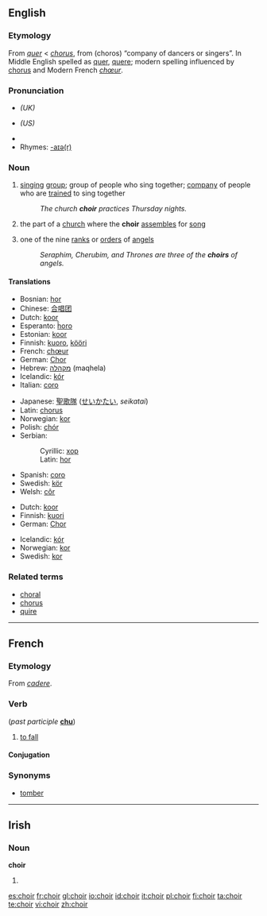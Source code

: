 {{see|chóir}}
{{wikipedia|Choir (disambiguation)}}
==English==

===Etymology===
From {{OF.}} ''[[quer]]'' < {{L.}} ''[[chorus]]'', from {{AGr.}} '''{{polytonic|[[χορός]]}}''' (choros) “company of dancers or singers”. In Middle English spelled as [[quer]], [[quere]]; modern spelling influenced by [[chorus]] and Modern French ''[[chœur]]''.

===Pronunciation===
*{{IPA|/kwaɪə(ɹ)/}} ''(UK)''
*{{IPA|/kwaɪɚ/}} ''(US)''
*{{audio|en-uk-choir.ogg|Audio (UK)}}
*Rhymes: [[Rhymes:English:-aɪə(r)|-aɪə(r)]]

===Noun===
{{wikipedia}}
{{en-noun}}

# [[sing]]ing [[group]]; group of people who sing together; [[company]] of people who are [[train]]ed to sing together
#: ''The church '''choir''' practices Thursday nights.''
# the part of a [[church]] where the '''choir''' [[assemble]]s for [[song]]
# {{italbrac|Christian [[angelology]]}} one of the nine [[rank]]s or [[order]]s of [[angel]]s
#: ''Seraphim, Cherubim, and Thrones are three of the '''choirs''' of angels.''

====Translations====
{{trans-top|singing group}}
*Bosnian: [[hor#Bosnian|hor]] {{m}}
*Chinese: [[合唱团]]
*Dutch: [[koor]] {{n}}
*Esperanto: [[ĥoro]]
*Estonian: [[koor]]
*Finnish: [[kuoro]], [[kööri]] {{italbrac|colloquial}}
*French: [[chœur]] {{m}}
*German: [[Chor]] {{m}}
*Hebrew: [[מקהלה]] (maqhela) {{f}}
*Icelandic: [[kór]] {{m}}
*Italian: [[coro#Italian|coro]] {{m}}
{{trans-mid}}
*Japanese: [[聖歌隊]] ([[せいかたい]], ''seikatai'')
*Latin: [[chorus]] {{m}}
*Norwegian: [[kor]] {{c}}
*Polish: [[chór]] {{m}}
*Serbian:
*:Cyrillic: [[хор#Serbian|хор]] {{m}}
*:Latin: [[hor#Serbian|hor]] {{m}}
*Spanish: [[coro#Spanish|coro]] {{m}}
*Swedish: [[kör]] {{c}}
*Welsh: [[côr]]
{{trans-bottom}}

{{trans-top|part of a church for choir assembly}}
*Dutch: [[koor]] {{n}}
*Finnish: [[kuori]]
*German: [[Chor]] {{m}}
{{trans-mid}}
*Icelandic: [[kór]] {{m}}
*Norwegian: [[kor]] {{c}}
*Swedish: [[kor]] {{c}}
{{trans-bottom}}

{{trans-top|a rank or order of angels}}
{{trans-mid}}
{{trans-bottom}}

===Related terms===
*[[choral]]
*[[chorus]]
*[[quire]]

----

==French==

===Etymology===
From {{L.}} ''[[cadere]]''.

===Verb===
{{fr-verb|type=defective}} (''past participle'' '''[[chu]]''')

# {{archaic|lang=fr}} [[fall#Verb|to fall]]

====Conjugation====
{{fr-conj-table
| Conjugation of ''choir''
| choir
| avoir chu
| —
| en ayant chu
| —
| [[chu]]
| —
| —
| [[choit]]
| —
| —
| [[choient]]
| —
| —
| —
| —
| —
| —
| —
| —
| [[chut]]
| —
| —
| [[churent]]
| —
| —
| —
| —
| —
| —
| —
| —
| —
| —
| —
| —
| Use the present tense of avoir followed by the past participle
| Use the imperfect tense of avoir followed by the past participle
| Use the past historic tense of avoir followed by the past participle
| Use the future tense of avoir followed by the past participle
| Use the conditional tense of avoir followed by the past participle
| —
| —
| —
| —
| —
| —
| —
| —
| [[chût]]
| —
| —
| —
| —
| —
| —
| —
| —
| Use the appropriate tense of avoir followed by the past participle}}

===Synonyms===
*[[tomber]]

----

==Irish==

===Noun===
'''choir'''

# {{mutation of|coir}}

[[es:choir]]
[[fr:choir]]
[[gl:choir]]
[[io:choir]]
[[id:choir]]
[[it:choir]]
[[pl:choir]]
[[fi:choir]]
[[ta:choir]]
[[te:choir]]
[[vi:choir]]
[[zh:choir]]